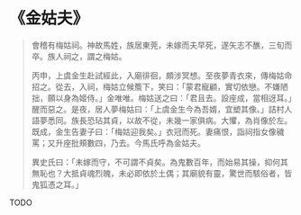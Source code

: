 # 《金姑夫》

> 會稽有梅姑祠。神故馬姓，族居東莞，未嫁而夫早死，遂矢志不醮，三旬而卒。族人祠之，謂之梅姑。
>
> 丙申，上虞金生赴試經此，入廟徘徊，頗涉冥想。至夜夢青衣來，傳梅姑命招之。從去，入祠，梅姑立候簷下，笑曰：「蒙君寵顧，實切依戀。不嫌陋拙，願以身為姬侍。」金唯唯。梅姑送之曰：「君且去。設座成，當相迓耳。」醒而惡之。是夜，居人夢梅姑曰：「上虞金生今為吾婿，宜塑其像。」詰村人語夢悉同。族長恐玷其貞，以故不從，未幾一家俱病。大懼，為肖像於左。既成，金生告妻子曰：「梅姑迎我矣。」衣冠而死。妻痛恨，詣祠指女像穢罵；又升座批頰數四，乃去。今馬氏呼為金姑夫。
>
> 異史氏曰：「未嫁而守，不可謂不貞矣。為鬼數百年，而始易其操，抑何其無恥也？大抵貞魂烈魄，未必即依於土偶；其廟貌有靈，驚世而駭俗者，皆鬼狐憑之耳。」

TODO
